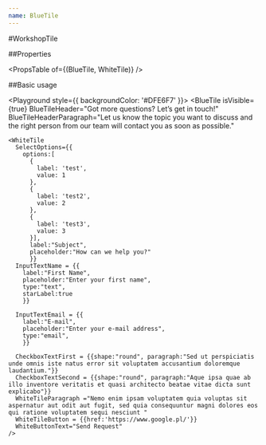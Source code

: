 ```yaml
---
name: BlueTile
---
```



#WorkshopTile

##Properties

<PropsTable of={(BlueTile, WhiteTile)} />

##Basic usage

<Playground style={{ backgroundColor: '#DFE6F7' }}>
  <BlueTile
    isVisible={true}
    BlueTileHeader="Got more questions? Let’s get in touch!"
    BlueTileHeaderParagraph="Let us know the topic you want to discuss and the right person from our team will contact you as soon as possible."
  >
    <WhiteTile
      SelectOptions={{
        options:[
          {
            label: 'test',
            value: 1
          },
          {
            label: 'test2',
            value: 2
          },
          {
            label: 'test3',
            value: 3
          }],
          label:"Subject",
          placeholder:"How can we help you?"
          }}
      InputTextName = {{
        label:"First Name",
        placeholder:"Enter your first name",
        type:"text",
        starLabel:true
        }}

      InputTextEmail = {{
        label:"E-mail",
        placeholder:"Enter your e-mail address",
        type:"email",
        }}

      CheckboxTextFirst = {{shape:"round", paragraph:"Sed ut perspiciatis unde omnis iste natus error sit voluptatem accusantium doloremque laudantium."}}
      CheckboxTextSecond = {{shape:"round", paragraph:"Aque ipsa quae ab illo inventore veritatis et quasi architecto beatae vitae dicta sunt explicabo"}}
      WhiteTileParagraph ="Nemo enim ipsam voluptatem quia voluptas sit aspernatur aut odit aut fugit, sed quia consequuntur magni dolores eos qui ratione voluptatem sequi nesciunt "
      WhiteTileButton = {{href:'https://www.google.pl/'}}
      WhiteButtonText="Send Request"
    />

  </BlueTile>

</Playground>
